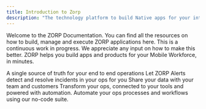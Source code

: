 ```yaml
---
title: Introduction to Zorp
description: "The technology platform to build Native apps for your internal teams"
---
```


Welcome to the ZORP Documentation. You can find all the resources on how to build, manage and execute ZORP applications here. This is a continuous work in progress. We appreciate any input on how to make this better. ZORP helps you build apps and products for your Mobile Workforce, in minutes.

<CardGroup cols={2}>
  <Card title="Tables" icon="palette" href="tables/acl">
    A single source of truth for your end to end operations
  </Card>
  <Card
    title="Alerts & Monitoring"
    icon="code"
    href="https://mintlify.com/docs/api-playground/openapi"
  >
    Let ZORP Alerts detect and resolve incidents in your ops for you
  </Card>
  <Card
    title="Sharing an Permissions"
    icon="screwdriver-wrench"
    href="https://mintlify.com/docs/components/accordion"
  >
    Share your data with your team and customers
  </Card>
  <Card
    title="No-Code Ops Apps"
    icon="screwdriver-wrench"
    href="https://mintlify.com/docs/components/accordion"
  >
     Transform your ops, connected to your tools and powered with automation.
  </Card>
  <Card
    title="Workflows & Process Automation"
    icon="stars"
    href="https://mintlify.com/customers"
  >
    Automate your ops processes and workflows using our no-code suite.
  </Card>
</CardGroup>

